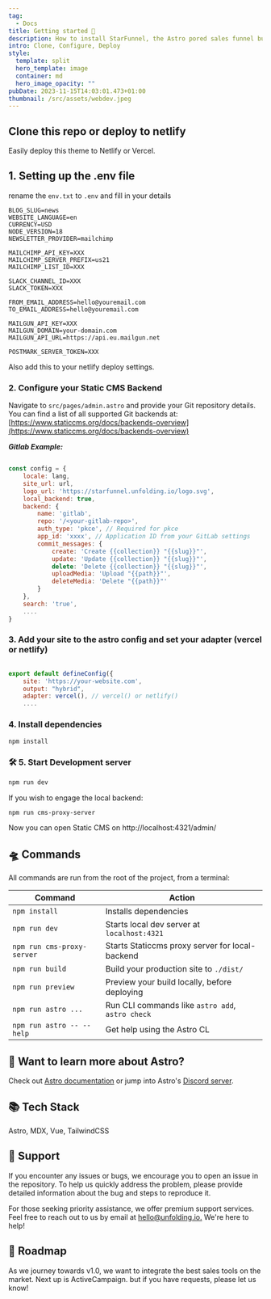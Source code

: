 ```yaml
---
tag:
  - Docs
title: Getting started 🚀
description: How to install StarFunnel, the Astro pored sales funnel builder.
intro: Clone, Configure, Deploy
style:
  template: split
  hero_template: image
  container: md
  hero_image_opacity: ""
pubDate: 2023-11-15T14:03:01.473+01:00
thumbnail: /src/assets/webdev.jpeg
---
```

## Clone this repo or deploy to netlify

Easily deploy this theme to Netlify or Vercel.



## 1. Setting up the .env file

rename the `env.txt` to `.env` and fill in your details

```
BLOG_SLUG=news 
WEBSITE_LANGUAGE=en
CURRENCY=USD 
NODE_VERSION=18 
NEWSLETTER_PROVIDER=mailchimp

MAILCHIMP_API_KEY=XXX
MAILCHIMP_SERVER_PREFIX=us21	
MAILCHIMP_LIST_ID=XXX

SLACK_CHANNEL_ID=XXX
SLACK_TOKEN=XXX

FROM_EMAIL_ADDRESS=hello@youremail.com
TO_EMAIL_ADDRESS=hello@youremail.com 

MAILGUN_API_KEY=XXX
MAILGUN_DOMAIN=your-domain.com
MAILGUN_API_URL=https://api.eu.mailgun.net

POSTMARK_SERVER_TOKEN=XXX
```

Also add this to your netlify deploy settings.

### 2. Configure your Static CMS Backend

Navigate to `src/pages/admin.astro` and provide your Git repository details. You can find a list of all supported Git backends at:
[https://www.staticcms.org/docs/backends-overview](https://www.staticcms.org/docs/backends-overview)

***Gitlab Example:***

```javascript

const config = {
	locale: lang,
	site_url: url,
	logo_url: 'https://starfunnel.unfolding.io/logo.svg',
	local_backend: true,
	backend: {
		name: 'gitlab',
		repo: '/<your-gitlab-repo>',
		auth_type: 'pkce', // Required for pkce
		app_id: 'xxxx', // Application ID from your GitLab settings
		commit_messages: {
			create: 'Create {{collection}} "{{slug}}"',
			update: 'Update {{collection}} "{{slug}}"',
			delete: 'Delete {{collection}} "{{slug}}"',
			uploadMedia: 'Upload "{{path}}"',
			deleteMedia: 'Delete "{{path}}"'
		}
	},
	search: 'true',
    ....
}

```

### 3. Add your site to the astro config and set your adapter (vercel or netlify)

```javascript

export default defineConfig({
	site: 'https://your-website.com',
	output: "hybrid",
  	adapter: vercel(), // vercel() or netlify()
    ....

```

### 4. Install dependencies

```bash
npm install
```

### 🛠️ 5. Start Development server

```bash
npm run dev
```

If you wish to engage the local backend:

```bash
npm run cms-proxy-server
```

Now you can open Static CMS on http://localhost:4321/admin/

## 🛸 Commands

All commands are run from the root of the project, from a terminal:

|Command|Action|
|---|---|
|`npm install`|Installs dependencies|
|`npm run dev`|Starts local dev server at `localhost:4321`|
|`npm run cms-proxy-server`|Starts Staticcms proxy server for local-backend|
|`npm run build`|Build your production site to `./dist/`|
|`npm run preview`|Preview your build locally, before deploying|
|`npm run astro ...`|Run CLI commands like `astro add`, `astro check`|
|`npm run astro -- --help`|Get help using the Astro CL|

## 👀 Want to learn more about Astro?

Check out [Astro documentation](https://docs.astro.build) or jump into Astro's [Discord server](https://astro.build/chat).

## 📚 Tech Stack

Astro, MDX, Vue, TailwindCSS

## 🛟 Support

If you encounter any issues or bugs, we encourage you to open an issue in the repository. To help us quickly address the problem, please provide detailed information about the bug and steps to reproduce it.

For those seeking priority assistance, we offer premium support services. Feel free to reach out to us by email at [hello@unfolding.io.](mailto:hello@unfolding.io.) We're here to help!

## 🚕 Roadmap

As we journey towards v1.0, we want to integrate the best sales tools on the market. Next up is ActiveCampaign. but if you have requests, please let us know!
